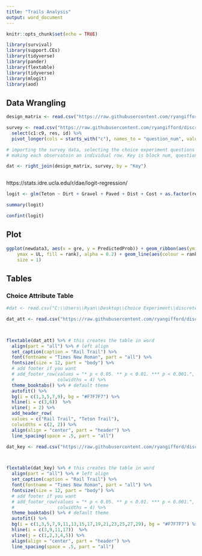 ```yaml
---
title: "Trails Analysis"
output: word_document
---
```


```r
knitr::opts_chunk$set(echo = TRUE)

library(survival)
library(support.CEs)
library(tidyverse)
library(pander)
library(flextable)
library(tidyverse)
library(mlogit)
library(aod)
```


## Data Wrangling
```r
design_matrix <- read.csv("https://raw.githubusercontent.com/ryangifford/discrete_choice_experiment/master/Data/design_matrix.csv") # importing the matrix design (see matrix design file)

survey <- read.csv("https://raw.githubusercontent.com/ryangifford/discrete_choice_experiment/master/Data/Rexburg%20Trails_CE.csv") %>% 
  select(c1:c9, res, id) %>% 
  pivot_longer(cols = starts_with("c"), names_to = "question_num", values_to = "Key")

# importing the survey data, selecting the choice experiment questions + resident status + id, 
# making each observatoin an individual row. Key is block num, question num, and alt. num. 

dat <- right_join(design_matrix, survey, by = "Key")



```


https://stats.idre.ucla.edu/r/dae/logit-regression/
```r


logit <- glm(Teton ~ Dirt + Gravel + Paved + Dist + Cost + as.factor(res), data = dat)

summary(logit)

confint(logit)

```

## Plot

```r
ggplot(newdata3, aes(x = gre, y = PredictedProb)) + geom_ribbon(aes(ymin = LL,
    ymax = UL, fill = rank), alpha = 0.2) + geom_line(aes(colour = rank),
    size = 1)

```


## Tables 


### Choice Attribute Table

```r
#dat <- read.csv("C:\\Users\\Ryan\\Desktop\\Choice Experiment\\discrete_choice_experiment\\Data\\choices.csv") 

dat_att <- read.csv("https://raw.githubusercontent.com/ryangifford/discrete_choice_experiment/master/Data/choices.csv") # this is a .csv with the all the attributes and levels



flextable(dat_att) %>% # this creates the table in word
  align(part = "all") %>% # left align
  set_caption(caption = "Rail Trail") %>% 
  font(fontname = "Times New Roman", part = "all") %>% 
  fontsize(size = 12, part = "body") %>% 
  # add footer if you want
  # add_footer_row(values = "* p < 0.05. ** p < 0.01. *** p < 0.001.", 
  #                colwidths = 4) %>% 
  theme_booktabs() %>% # default theme
  autofit() %>% 
  bg(i = c(1,3,5,7,9), bg = "#F7F7F7") %>% 
  hline(i = c(3,6))  %>% 
  vline(j = 2) %>% 
  add_header_row(
  values = c("Rail Trail", "Teton Trail"),
  colwidths = c(2, 2)) %>% 
  align(align = "center", part = "header") %>% 
  line_spacing(space = .5, part = "all")


```

```r



dat_key <- read.csv("https://raw.githubusercontent.com/ryangifford/discrete_choice_experiment/master/Data/Coding%20Key.csv") # this is a .csv with the all the attributes and levels



flextable(dat_key) %>% # this creates the table in word
  align(part = "all") %>% # left align
  set_caption(caption = "Rail Trail") %>% 
  font(fontname = "Times New Roman", part = "all") %>% 
  fontsize(size = 12, part = "body") %>% 
  # add footer if you want
  # add_footer_row(values = "* p < 0.05. ** p < 0.01. *** p < 0.001.", 
  #                colwidths = 4) %>% 
  theme_booktabs() %>% # default theme
  autofit() %>% 
  bg(i = c(1,3,5,7,9,11,13,15,17,19,21,23,25,27,29), bg = "#F7F7F7") %>% 
  hline(i = c(3,9,11,17))  %>% 
  vline(j = c(1,2,3,4,5)) %>% 
  align(align = "center", part = "header") %>% 
  line_spacing(space = .5, part = "all")
```
